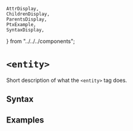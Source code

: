     AttrDisplay,
    ChildrenDisplay,
    ParentsDisplay,
    PtxExample,
    SyntaxDisplay,
} from "../../../components";

# `<entity>`

Short description of what the `<entity>` tag does.

## Syntax

<SyntaxDisplay name="entity" />

## Examples

    